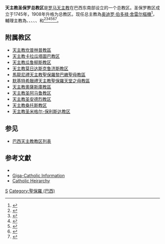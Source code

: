 {{refimprove|time=2019-08-31T18:36:16+00:00}}
{{noteTA
|1=zh-hans:桑托斯;zh-hk:山度士;zh-tw:桑托斯;
|2=zh-hk:類斯; zh-tw:路易;
}}
{{Infobox Roman Catholic diocese
|Roman Catholic Diocese of = 天主教圣保罗总教区
|Latin name of diocese = Archidioecesis Sancti Pauli in Brasilia
|border = catholic
|image = [[File:Catedral_Metropolitana_de_Sao_Paulo_3_Brasil.jpg|250px]]
|caption = 圣保禄主教座堂
|location = [[圣保罗_(巴西)|巴西聖保羅]]
|territory = 
|population = 
|rite = [[罗马礼|罗马礼]]
|patron = 
|province = 圣保罗
|established = 1908年
|cathedral = [[圣保罗主教座堂|圣保禄主教座堂]]
|co-cathedral =
|leadership = 总主教
|website = [http://www.arquidiocese-sp.org.br/catedral_da_se.htm 天主教圣保罗总教区]
|pope = {{incumbent pope}}
|metropolitan = [[奥迪罗·伯多禄·舍雷尔|奥迪罗·伯多禄·舍雷尔]]
|coadjutor archbishop =
|auxiliary = {{link-pt|嘉祿·萊馬-加爾西亞|Carlos Lema Garcia}}<br />{{link-pt|愛德華·維埃拉-多斯-桑托斯|Eduardo Vieira dos Santos}}<br />{{link-pt|德瓦伊爾·阿勞若-達-豐塞卡|Devair Araújo da Fonseca}}<br />{{link-pt|類斯·嘉祿·迪亞斯|Luiz Carlos Dias}}<br />{{link-de|若瑟·本篤·卡爾多索|José Benedito Cardoso}}<br />{{link-de|喬治·皮耶羅贊|Jorge Pierozan}}<br />{{link-es|安傑洛·阿德米爾·梅扎里|Ângelo Ademir Mezzari}}
|emeritus =
}}

'''天主教圣保罗总教区'''是[[罗马天主教|罗马天主教]]在巴西东南部设立的一个总教区。圣保罗教区成立于1745年，1908年升格为总教区。现任总主教為[[奥迪罗·伯多禄·舍雷尔|奥迪罗·伯多禄·舍雷尔]][[樞機|樞機]]<ref>{{cite web |title=SCHERER Card. Odilo Pedro |url=https://press.vatican.va/content/salastampa/en/documentation/cardinali_biografie/cardinali_bio_scherer_op.html |publisher=Holy See Press Office |accessdate=2019-07-16 |archiveurl=https://web.archive.org/web/20190716173747/https://press.vatican.va/content/salastampa/en/documentation/cardinali_biografie/cardinali_bio_scherer_op.html |archivedate=2019-07-16 |language=en |dead-url=no }}</ref>，輔理主教為{{link-pt|嘉祿·萊馬-加爾西亞|Carlos Lema Garcia}}、{{link-pt|愛德華·維埃拉-多斯-桑托斯|Eduardo Vieira dos Santos}}、{{link-pt|德瓦伊爾·阿勞若-達-豐塞卡|Devair Araújo da Fonseca}}、{{link-pt|類斯·嘉祿·迪亞斯|Luiz Carlos Dias}}、{{link-de|若瑟·本篤·卡爾多索|José Benedito Cardoso}}、{{link-de|喬治·皮耶羅贊|Jorge Pierozan}}和{{link-es|安傑洛·阿德米爾·梅扎里|Ângelo Ademir Mezzari}}<ref>{{cite press release |title=Rinunce e nomine, 30.04.2014 |url=https://press.vatican.va/content/salastampa/it/bollettino/pubblico/2014/04/30/0310/00687.html |publisher=Sala Stampa della Santa Sede |accessdate=2019-08-31 |archiveurl=https://web.archive.org/web/20190831173635/https://press.vatican.va/content/salastampa/it/bollettino/pubblico/2014/04/30/0310/00687.html |archivedate=2019-08-31 |language=it |date=2014-04-30 |dead-url=no }}</ref><ref>{{cite press release |title=Rinunce e nomine, 10.12.2014 |url=https://press.vatican.va/content/salastampa/it/bollettino/pubblico/2014/12/10/0944/02041.html |publisher=Sala Stampa della Santa Sede |accessdate=2019-08-31 |archiveurl=https://web.archive.org/web/20190831181933/https://press.vatican.va/content/salastampa/it/bollettino/pubblico/2014/12/10/0944/02041.html |archivedate=2019-08-31 |language=it |date=2014-12-10 |dead-url=no }}</ref><ref>{{cite press release |title=Other Pontifical Acts, 16.03.2016 |url=https://press.vatican.va/content/salastampa/en/bollettino/pubblico/2016/03/16/160316d.html |publisher=Holy See Press Office |accessdate=2019-08-31 |archiveurl=https://web.archive.org/web/20190831182522/https://press.vatican.va/content/salastampa/en/bollettino/pubblico/2016/03/16/160316d.html |archivedate=2019-08-31 |language=en |date=2016-03-16 |dead-url=no }}</ref><ref>{{cite press release |title=Rinunce e nomine, 23.01.2019 |url=https://press.vatican.va/content/salastampa/it/bollettino/pubblico/2019/01/23/0056/00133.html |publisher=Sala Stampa della Santa Sede |accessdate=2019-07-16 |archiveurl=https://web.archive.org/web/20190716173920/https://press.vatican.va/content/salastampa/it/bollettino/pubblico/2019/01/23/0056/00133.html |archivedate=2019-07-16 |language=it |date=2019-01-23 |dead-url=no }}</ref><ref>{{cite press release |title=Resignations and Appointments, 24.07.2019 |url=https://press.vatican.va/content/salastampa/en/bollettino/pubblico/2019/07/24/190724a.html |publisher=Holy See Press Office |accessdate=2019-08-31 |archiveurl=https://web.archive.org/web/20190831154143/https://press.vatican.va/content/salastampa/en/bollettino/pubblico/2019/07/24/190724a.html |archivedate=2019-08-31 |language=en |date=2019-07-24 |dead-url=no }}</ref><ref>{{cite press release |title=Resignations and Appointments, 08.07.2020 |url=https://press.vatican.va/content/salastampa/en/bollettino/pubblico/2020/07/08/200708b.html |publisher=Holy See Press Office |accessdate=2020-07-09 |archiveurl=https://web.archive.org/web/20200708161543/https://press.vatican.va/content/salastampa/en/bollettino/pubblico/2020/07/08/200708b.html |archivedate=2020-07-08 |language=en |date=2020-07-08 |dead-url=no }}</ref>。 

==附属教区==
*[[天主教坎普林普教區|天主教坎普林普教區]]
*[[天主教卡拉瓜塔圖巴教区|天主教卡拉瓜塔圖巴教区]]
*[[天主教瓜鲁柳斯教区|天主教瓜鲁柳斯教区]]
*[[天主教莫日达斯克鲁济斯教区|天主教莫日达斯克鲁济斯教区]]
*[[馬龍尼禮天主教聖保羅黎巴嫩聖母教區|馬龍尼禮天主教聖保羅黎巴嫩聖母教區]]
*[[默基特希臘禮天主教聖保羅天堂之母教區|默基特希臘禮天主教聖保羅天堂之母教區]]
*[[天主教奧薩斯庫教區|天主教奧薩斯庫教區]]
*[[天主教圣阿马鲁教区|天主教圣阿马鲁教区]]
*[[天主教圣安德烈教区|天主教圣安德烈教区]]
*[[天主教桑托斯教区|天主教桑托斯教区]]
*[[天主教圣米格尔-保利斯达教区|天主教圣米格尔-保利斯达教区]]

==参见==
* [[巴西天主教教区列表|巴西天主教教区列表]]

==参考文獻==
{{reflist}}

*{{CathEncy|wstitle=São Paulo}}
*[http://www.gcatholic.org/dioceses/diocese/zpau0.htm Giga-Catholic Information] 
*[http://www.catholic-hierarchy.org/diocese/dsapa.html Catholic Heirarchy]{{Wayback|url=http://www.catholic-hierarchy.org/diocese/dsapa.html |date=20190731005045 }}
{{巴西天主教教省}}
[[Category:巴西天主教教区|S]]
[[Category:聖保羅_(巴西)|Category:聖保羅 (巴西)]]